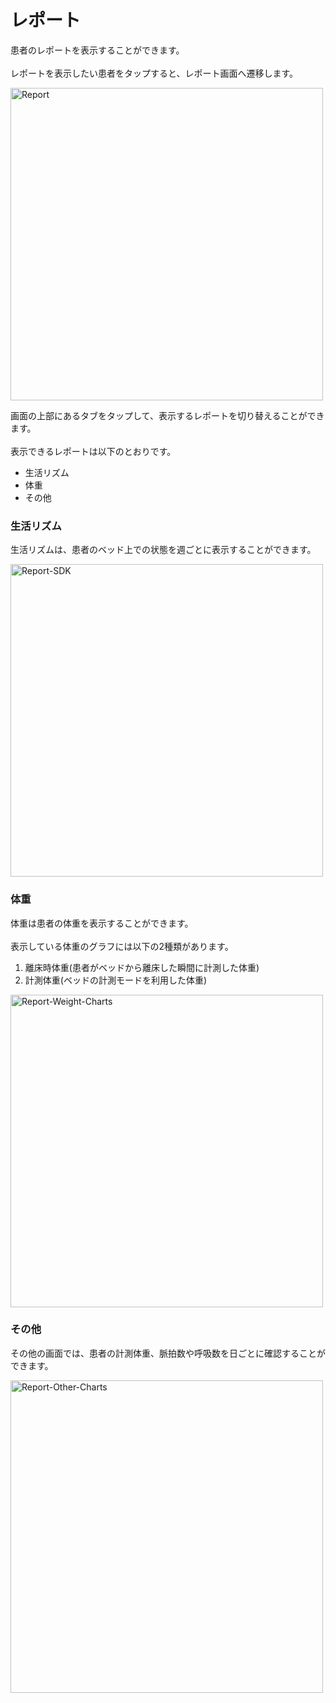 # レポート

患者のレポートを表示することができます。<br></br>
レポートを表示したい患者をタップすると、レポート画面へ遷移します。

<Image src="/assets/report/report.png" alt="Report" height="500" />

画面の上部にあるタブをタップして、表示するレポートを切り替えることができます。<br></br>
表示できるレポートは以下のとおりです。

- 生活リズム
- 体重
- その他

### 生活リズム

生活リズムは、患者のベッド上での状態を週ごとに表示することができます。

<Image src="/assets/report/report-sdk.png" alt="Report-SDK" height="500" />

### 体重

体重は患者の体重を表示することができます。<br></br>
表示している体重のグラフには以下の2種類があります。

1. 離床時体重(患者がベッドから離床した瞬間に計測した体重)
2. 計測体重(ベッドの計測モードを利用した体重)

<Image src="/assets/report/report-weight-charts.png" alt="Report-Weight-Charts" height="500" />

### その他

その他の画面では、患者の計測体重、脈拍数や呼吸数を日ごとに確認することができます。

<Image src="/assets/report/report-other-charts.png" alt="Report-Other-Charts" height="500" />
